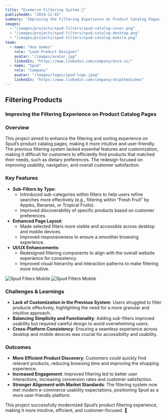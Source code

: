 ```yaml
---
title: "Ecomerce Filtering System 🔎"
publishedAt: "2019-12-01"
summary: "Improving the Filtering Experience on Product Catalog Pages for Spud"
images:
  - "/images/projects/spud-filters/spud-catalog-cover.png"
  - "/images/projects/spud-filters/spud-catalog-desktop.png"
  - "/images/projects/spud-filters/spud-catalog-mobile.png"
team:
  - name: "Ana Gomes"
    role: "Lead Product Designer"
    avatar: "/images/avatar.jpg"
    linkedIn: "https://www.linkedin.com/company/once-ui/"
  - name: "Spud"
    role: "Company"
    avatar: "/images/logos/spud-logo.jpeg"
    linkedIn: "https://www.linkedin.com/company/skipthedishes"
---
```


## **Filtering Products**  
### **Improving the Filtering Experience on Product Catalog Pages**  

### **Overview**  
This project aimed to enhance the filtering and sorting experience on Spud’s product catalog pages, making it more intuitive and user-friendly. The previous filtering system lacked essential features and customization, making it difficult for customers to efficiently find products that matched their needs, such as dietary preferences. The redesign focused on improving usability, navigation, and overall customer satisfaction.  

### **Key Features**  
- **Sub-Filters by Type**:  
  - Introduced sub-categories within filters to help users refine searches more effectively (e.g., filtering within “Fresh Fruit” by Apples, Bananas, or Tropical Fruits).  
  - Improved discoverability of specific products based on customer preferences.  
- **Enhanced Page Layout**:  
  - Made selected filters more visible and accessible across desktop and mobile devices.  
  - Improved responsiveness to ensure a smoother browsing experience.  
- **UI/UX Enhancements**:  
  - Redesigned filtering components to align with the overall website experience for consistency.  
  - Improved visual hierarchy and interaction patterns to make filtering more intuitive.  

![Spud Filters Mobile](/images/projects/spud-filters/spud-catalog-mobile.png)
![Spud Filters Mobile](/images/projects/spud-filters/spud-catalog-desktop.png)

### **Challenges & Learnings**  
- **Lack of Customization in the Previous System**: Users struggled to filter products effectively, highlighting the need for a more granular and intuitive approach.  
- **Balancing Simplicity and Functionality**: Adding sub-filters improved usability but required careful design to avoid overwhelming users.  
- **Cross-Platform Consistency**: Ensuring a seamless experience across desktop and mobile devices was crucial for accessibility and usability.  

### **Outcomes**  
- **More Efficient Product Discovery**: Customers could quickly find relevant products, reducing browsing time and improving the shopping experience.  
- **Increased Engagement**: Improved filtering led to better user interactions, increasing conversion rates and customer satisfaction.  
- **Stronger Alignment with Market Standards**: The filtering system now met modern e-commerce usability expectations, positioning Spud as a more user-friendly platform.  

This project successfully modernized Spud’s product filtering experience, making it more intuitive, efficient, and customer-focused. 🚀